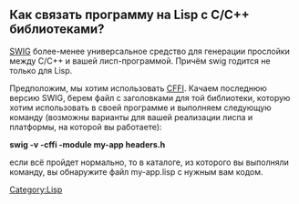 == Как связать программу на Lisp с C/C++ библиотеками? ==

[http://www.swig.org/ SWIG] более-менее универсальное средство для генерации прослойки между C/C++ и вашей лисп-программой. Причём swig годится не только для Lisp.

Предположим, мы хотим использовать [http://common-lisp.net/project/cffi/ CFFI]. Качаем последнюю версию SWIG, берем файл с заголовками для той библиотеки, которую хотим использовать в своей программе и выполняем следующую команду (возможны варианты для вашей реализации лиспа и платформы, на которой вы работаете):

'''swig -v -cffi -module my-app headers.h'''

если всё пройдет нормально, то в каталоге, из которого вы выполняли команду, вы обнаружите файл my-app.lisp c нужным вам кодом.

[[Category:Lisp]]
